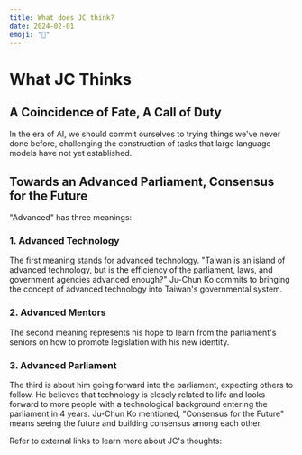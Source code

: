 ```yaml
---
title: What does JC think?
date: 2024-02-01
emoji: "🧠"
---
```




# What JC Thinks

## A Coincidence of Fate, A Call of Duty

In the era of AI, we should commit ourselves to trying things we've never done before, challenging the construction of tasks that large language models have not yet established.

## Towards an Advanced Parliament, Consensus for the Future

"Advanced" has three meanings:

### 1. Advanced Technology

The first meaning stands for advanced technology. "Taiwan is an island of advanced technology, but is the efficiency of the parliament, laws, and government agencies advanced enough?" Ju-Chun Ko commits to bringing the concept of advanced technology into Taiwan's governmental system.

### 2. Advanced Mentors

The second meaning represents his hope to learn from the parliament's seniors on how to promote legislation with his new identity.

### 3. Advanced Parliament

The third is about him going forward into the parliament, expecting others to follow. He believes that technology is closely related to life and looks forward to more people with a technological background entering the parliament in 4 years. Ju-Chun Ko mentioned, "Consensus for the Future" means seeing the future and building consensus among each other.

Refer to external links to learn more about JC's thoughts:

<Cards>
	<Card href="https://ynews.page.link/dQXQ2" target="_blank" title="Why Jump into the Political Fire Pit? (Chinese)">
		<ExternalLink slot="icon" />
	</Card>
	<Card
		href="https://udn.com/news/story/123475/7720204"
		target="_blank"
		title="What is the Core Philosophy for These Four Years? (Chinese)"
	>
		<ExternalLink slot="icon" />
	</Card>
	<Card href="https://www.youtube.com/watch?v=3Z1Mv5ZtvVM" target="_blank" title="What Do You Want to Promote in the Future? (Chinese)">
		<ExternalLink slot="icon" />
	</Card>
</Cards>
